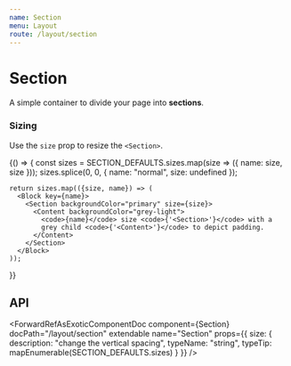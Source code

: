 ```yaml
---
name: Section
menu: Layout
route: /layout/section
---
```




# Section

A simple container to divide your page into **sections**.

<Playground>
  <Container>
    <Title>Section</Title>
    <Title as="h2" subtitle>
      A simple container to divide your page into <strong>sections</strong>,
      like the one you are currently reading
    </Title>
  </Container>
</Playground>

### Sizing

Use the `size` prop to resize the `<Section>`.

<Playground>
  {() => {
    const sizes = SECTION_DEFAULTS.sizes.map(size => ({ name: size, size }));
    sizes.splice(0, 0, { name: "normal", size: undefined });

    return sizes.map(({size, name}) => (
      <Block key={name}>
        <Section backgroundColor="primary" size={size}>
          <Content backgroundColor="grey-light">
            <code>{name}</code> size <code>{'<Section>'}</code> with a
            grey child <code>{'<Content>'}</code> to depict padding.
          </Content>
        </Section>
      </Block>
    ));

}}

</Playground>

## API

<ForwardRefAsExoticComponentDoc
  component={Section}
  docPath="/layout/section"
  extendable
  name="Section"
  props={{
    size: {
      description: "change the vertical spacing",
      typeName: "string",
      typeTip: mapEnumerable(SECTION_DEFAULTS.sizes)
    }
  }}
/>
